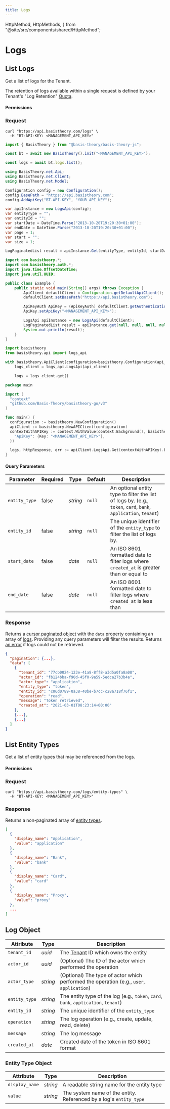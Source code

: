 ```yaml
---
title: Logs
---
```



  HttpMethod,
  HttpMethods,
} from "@site/src/components/shared/HttpMethod";

# Logs

## List Logs

Get a list of logs for the Tenant.

The retention of logs available within a single request is defined by your Tenant's "Log Retention" [Quota](/docs/api/rate-limits#default-quotas).

<HttpMethod
  method={HttpMethods.GET}
  endpoint="https://api.basistheory.com/logs"
/>

#### Permissions

<Permission content="log:read" />

### Request

<Tabs className="bt-tabs" groupId="languages">
  <TabItem value="shell" label="cURL">

```shell showLineNumbers
curl "https://api.basistheory.com/logs" \
  -H "BT-API-KEY: <MANAGEMENT_API_KEY>"
```

  </TabItem>
  <TabItem value="javascript" label="JavaScript">

```javascript showLineNumbers
import { BasisTheory } from "@basis-theory/basis-theory-js";

const bt = await new BasisTheory().init("<MANAGEMENT_API_KEY>");

const logs = await bt.logs.list();
```

  </TabItem>
  <TabItem value="csharp" label="C#">

```csharp showLineNumbers
using BasisTheory.net.Api;
using BasisTheory.net.Client;
using BasisTheory.net.Model;

Configuration config = new Configuration();
config.BasePath = "https://api.basistheory.com";
config.AddApiKey("BT-API-KEY", "YOUR_API_KEY");

var apiInstance = new LogsApi(config);
var entityType = "";
var entityId = "";
var startDate = DateTime.Parse("2013-10-20T19:20:30+01:00");
var endDate = DateTime.Parse("2013-10-20T19:20:30+01:00");
var page = 1;
var start = "";
var size = 1;

LogPaginatedList result = apiInstance.Get(entityType, entityId, startDate, endDate, page, start, size);
```

  </TabItem>
  <TabItem value="java" label="Java">

```java showLineNumbers
import com.basistheory.*;
import com.basistheory.auth.*;
import java.time.OffsetDateTime;
import java.util.UUID;

public class Example {
    public static void main(String[] args) throws Exception {
        ApiClient defaultClient = Configuration.getDefaultApiClient();
        defaultClient.setBasePath("https://api.basistheory.com");

        ApiKeyAuth ApiKey = (ApiKeyAuth) defaultClient.getAuthentication("ApiKey");
        ApiKey.setApiKey("<MANAGEMENT_API_KEY>");

        LogsApi apiInstance = new LogsApi(defaultClient);
        LogPaginatedList result = apiInstance.get(null, null, null, null, null, null);
        System.out.println(result);
    }
}
```

  </TabItem>
  <TabItem value="python" label="Python">

```python showLineNumbers
import basistheory
from basistheory.api import logs_api

with basistheory.ApiClient(configuration=basistheory.Configuration(api_key="<MANAGEMENT_API_KEY>")) as api_client:
    logs_client = logs_api.LogsApi(api_client)

    logs = logs_client.get()
```

  </TabItem>
  <TabItem value="go" label="Go">

```go showLineNumbers
package main

import (
  "context"
  "github.com/Basis-Theory/basistheory-go/v3"
)

func main() {
  configuration := basistheory.NewConfiguration()
  apiClient := basistheory.NewAPIClient(configuration)
  contextWithAPIKey := context.WithValue(context.Background(), basistheory.ContextAPIKeys, map[string]basistheory.APIKey{
    "ApiKey": {Key: "<MANAGEMENT_API_KEY>"},
  })

  logs, httpResponse, err := apiClient.LogsApi.Get(contextWithAPIKey).Execute()
}
```

  </TabItem>
</Tabs>

#### Query Parameters

| Parameter     | Required | Type     | Default | Description                                                                                                     |
|---------------|----------|----------|---------|-----------------------------------------------------------------------------------------------------------------|
| `entity_type` | false    | _string_ | `null`  | An optional entity type to filter the list of logs by. (e.g., `token`, `card`, `bank`, `application`, `tenant`) |
| `entity_id`   | false    | _string_ | `null`  | The unique identifier of the `entity_type` to filter the list of logs by.                                       |
| `start_date`  | false    | _date_   | `null`  | An ISO 8601 formatted date to filter logs where `created_at` is greater than or equal to                        |
| `end_date`    | false    | _date_   | `null`  | An ISO 8601 formatted date to filter logs where `created_at` is less than                                       |

### Response

Returns a [cursor paginated object](/docs/api/pagination#cursor-pagination-object) with the `data` property containing an array of [logs](#log-object). Providing any query parameters will filter the results. Returns [an error](/docs/api/errors) if logs could not be retrieved.

```json showLineNumbers
{
  "pagination": {...},
  "data": [
    {
      "tenant_id": "77cb0024-123e-41a8-8ff8-a3d5a0fa8a08",
      "actor_id": "fb124bba-f90d-45f0-9a59-5edca27b3b4a",
      "actor_type": "application",
      "entity_type": "token",
      "entity_id": "c06d0789-0a38-40be-b7cc-c28a718f76f1",
      "operation": "read",
      "message": "Token retrieved",
      "created_at": "2021-03-01T08:23:14+00:00"
    },
    {...},
    {...}
  ]
}
```

## List Entity Types

Get a list of entity types that may be referenced from the logs.

<HttpMethod
  method={HttpMethods.GET}
  endpoint="https://api.basistheory.com/logs/entity-types"
/>

#### Permissions

<Permission content="log:read" />

### Request

```shell showLineNumbers
curl "https://api.basistheory.com/logs/entity-types" \
  -H "BT-API-KEY: <MANAGEMENT_API_KEY>"
```

### Response

Returns a non-paginated array of [entity types](#entity-type-object).

```json showLineNumbers
[
  {
    "display_name": "Application",
    "value": "application"
  },
  {
    "display_name": "Bank",
    "value": "bank"
  },
  {
    "display_name": "Card",
    "value": "card"
  },
  {
    "display_name": "Proxy",
    "value": "proxy"
  },
  ...
]
```

## Log Object

| Attribute     | Type     | Description                                                                              |
|---------------|----------|------------------------------------------------------------------------------------------|
| `tenant_id`   | _uuid_   | The [Tenant](#tenants) ID which owns the entity                                          |
| `actor_id`    | _uuid_   | (Optional) The ID of the actor which performed the operation                             |
| `actor_type`  | _string_ | (Optional) The type of actor which performed the operation (e.g., `user`, `application`) |
| `entity_type` | _string_ | The entity type of the log (e.g., `token`, `card`, `bank`, `application`, `tenant`)      |
| `entity_id`   | _string_ | The unique identifier of the `entity_type`                                               |
| `operation`   | _string_ | The log operation (e.g., create, update, read, delete)                                   |
| `message`     | _string_ | The log message                                                                          |
| `created_at`  | _date_   | Created date of the token in ISO 8601 format                                             |

### Entity Type Object

| Attribute      | Type     | Description                                                        |
|----------------|----------|--------------------------------------------------------------------|
| `display_name` | _string_ | A readable string name for the entity type                         |
| `value`        | _string_ | The system name of the entity. Referenced by a log's `entity_type` |
